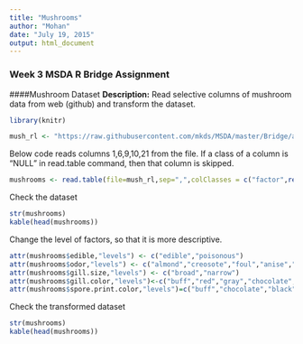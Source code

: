 ```yaml
---
title: "Mushrooms"
author: "Mohan"
date: "July 19, 2015"
output: html_document
---
```

### Week 3 MSDA R Bridge Assignment

####Mushroom Dataset
**Description:** Read selective columns of mushroom data from web (github) and transform the dataset. 
```r
library(knitr)
```
```r
mush_rl <- "https://raw.githubusercontent.com/mkds/MSDA/master/Bridge/agaricus-lepiota.data"
```
Below code reads columns 1,6,9,10,21 from the file. If a class of a column is "NULL" in read.table command, then that column is skipped.
```r
mushrooms <- read.table(file=mush_rl,sep=",",colClasses = c("factor",rep("NULL",4),"factor",rep("NULL",2),"factor","factor",rep("NULL",10),"factor",rep("NULL",2)),col.names=c("edible",rep("NULL",4),"odor",rep("NULL",2),"gill-size","gill-color",rep("NULL",10),"spore-print-color",rep("NULL",2)))
```
Check the dataset
```r
str(mushrooms)
kable(head(mushrooms))
```

Change the level of factors, so that it is more descriptive. 

```r
attr(mushrooms$edible,"levels") <- c("edible","poisonous")
attr(mushrooms$odor,"levels") <- c("almond","creosote","foul","anise","musty","none","pungent","spicy","fishy")
attr(mushrooms$gill.size,"levels") <- c("broad","narrow")
attr(mushrooms$gill.color,"levels")<-c("buff","red","gray","chocolate","black","brown","orange","pink","green","purple","white","yellow")
attr(mushrooms$spore.print.color,"levels")=c("buff","chocolate","black","brown","orange","green","purple","white","yellow")
```
Check the transformed dataset
```r
str(mushrooms)
kable(head(mushrooms))
```
